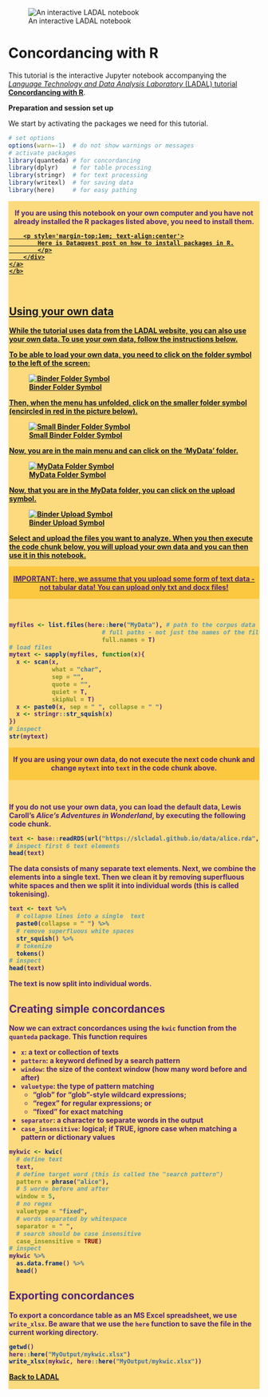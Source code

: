 ![An interactive LADAL notebook](https://slcladal.github.io/images/uq1.jpg)

# Concordancing with R

This tutorial is the interactive Jupyter notebook accompanying the [*Language Technology and Data Analysis Laboratory* (LADAL) tutorial **Concordancing with R**](https://ladal.edu.au/kwics.html). 


**Preparation and session set up**

We start by activating the packages we need for this tutorial.


```r
# set options
options(warn=-1)  # do not show warnings or messages
# activate packages
library(quanteda) # for concordancing
library(dplyr)    # for table processing
library(stringr)  # for text processing
library(writexl)  # for saving data
library(here)     # for easy pathing
```

<div class="warning" style='padding:0.1em; background-color: rgba(251,184,0,.5); color:#51247a'>
<span>
<p style='margin-top:1em; text-align:center'>
<b>If you are using this notebook on your own computer and you have not already installed the R packages listed above, you need to install them.<br> <a href=
"https://www.dataquest.io/blog/install-package-r/">
        <div class="text">
        <p style='margin-top:1em; text-align:center'>
            Here is Dataquest post on how to install packages in R.
            </p>
        </div>
    </a>
    </b>
</p>
</span>
</div>

<br>

## Using your own data

While the tutorial uses data from the LADAL website, you can also use your own data. To use your own data, follow the instructions below.

To be able to load your own data, you need to click on the folder symbol to the left of the screen:

![Binder Folder Symbol](https://slcladal.github.io/images/binderfolder.JPG)


Then, when the menu has unfolded, click on the smaller folder symbol (encircled in red in the picture below).

![Small Binder Folder Symbol](https://slcladal.github.io/images/upload2.png)

Now, you are in the main menu and can click on the 'MyData' folder.

![MyData Folder Symbol](https://slcladal.github.io/images/upload3.png)

Now, that you are in the MyData folder, you can click on the upload symbol.

![Binder Upload Symbol](https://slcladal.github.io/images/binderupload.JPG)

Select and upload the files you want to analyze. When you then execute the code chunk below, you will upload your own data and you can then use it in this notebook.

<div class="warning" style='padding:0.1em; background-color: rgba(251,184,0,.5); color:#51247a'>
<span>
<p style='margin-top:1em; text-align:center'>
<b>IMPORTANT: here, we assume that you upload some form of text data - not tabular data! You can upload only txt and docx files!</b><br>
</p>
<p style='margin-left:1em;'>
</p></span>
</div>

<br>


```r
myfiles <- list.files(here::here("MyData"), # path to the corpus data
                          # full paths - not just the names of the files
                          full.names = T) 
# load files
mytext <- sapply(myfiles, function(x){
  x <- scan(x, 
            what = "char", 
            sep = "", 
            quote = "", 
            quiet = T, 
            skipNul = T)
  x <- paste0(x, sep = " ", collapse = " ")
  x <- stringr::str_squish(x)
})
# inspect
str(mytext)
```

<div class="warning" style='padding:0.1em; background-color: rgba(251,184,0,.5); color:#51247a'>
<span>
<p style='margin-top:1em; text-align:center'>
<b>If you are using your own data, do not execute the next code chunk and change `mytext` into `text` in the code chunk above.</b><br>
</p>
<p style='margin-left:1em;'>
</p></span>
</div>

<br>


If you do not use your own data, you can load the default data, Lewis Caroll's  *Alice's Adventures in Wonderland*, by executing the following code chunk.


```r
text <- base::readRDS(url("https://slcladal.github.io/data/alice.rda", "rb"))
# inspect first 6 text elements
head(text)
```

The data consists of many separate text elements. Next, we combine the elements into a single text. Then we clean it by removing superfluous white spaces and then we split it into individual  words (this is called tokenising).


```r
text <- text %>%
  # collapse lines into a single  text
  paste0(collapse = " ") %>%
  # remove superfluous white spaces
  str_squish() %>%
  # tokenize
  tokens()
# inspect
head(text)
```

The text is now split into individual words. 

## Creating simple concordances

Now we can extract concordances using the `kwic` function from the `quanteda` package. This function requires 

+ `x`: a text or collection of texts  
+ `pattern`: a keyword defined by a search pattern  
+ `window`: the size of the context window (how many word before and after)  
+ `valuetype`: the type of pattern matching  
  + "glob" for "glob"-style wildcard expressions;  
  + "regex" for regular expressions; or  
  + "fixed" for exact matching  
+ `separator`: a character to separate words in the output  
+ `case_insensitive`: logical; if TRUE, ignore case when matching a pattern or dictionary values

```r
mykwic <- kwic(
  # define text
  text, 
  # define target word (this is called the "search pattern")
  pattern = phrase("alice"),
  # 5 worde before and after
  window = 5,
  # no regex
  valuetype = "fixed",
  # words separated by whitespace
  separator = " ",
  # search should be case insensitive
  case_insensitive = TRUE)
# inspect
mykwic %>%
  as.data.frame() %>%
  head()
```

## Exporting concordances

To export a concordance table as an MS Excel spreadsheet, we use `write_xlsx`. Be aware that we use the `here` function to  save the file in the current working directory.

```r
getwd()
here::here("MyOutput/mykwic.xlsx")
write_xlsx(mykwic, here::here("MyOutput/mykwic.xlsx"))
```


[Back to LADAL](https://ladal.edu.au/kwics.html)

